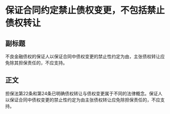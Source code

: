 # 保证合同约定禁止债权变更，不包括禁止债权转让
## 副标题
不良金融债权的保证人以保证合同中债权变更的禁止性约定为由，主张债权转让应免除其担保责任的，不应支持。
## 正文
担保法第22条和第24条已明确债权转让与债权变更属于不同的法律概念。保证人以保证合同中债权变更的禁止性约定为由主张债权转让应免除担保责任的，不应支持。